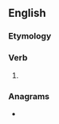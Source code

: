==English==

===Etymology===
{{suffix|en|wish|est|nocat=1}}

===Verb===
{{head|en|verb form}}

# {{en-archaic second-person singular of|wish|lang=en}}

===Anagrams===
* {{anagrams|en|a=ehisstw|stewish}}